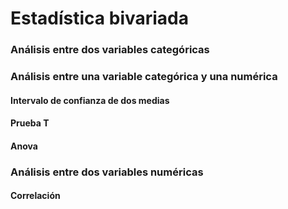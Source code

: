 # Estadística bivariada

### Análisis entre dos variables categóricas


### Análisis entre una variable categórica y una numérica

#### Intervalo de confianza de dos medias

#### Prueba T

#### Anova

### Análisis entre dos variables numéricas

#### Correlación
